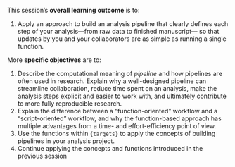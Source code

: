 This session's **overall learning outcome** is to:

1.  Apply an approach to build an analysis pipeline that clearly defines
    each step of your analysis---from raw data to finished manuscript---
    so that updates by you and your collaborators are as simple as
    running a single function.

More **specific objectives** are to:

1.  Describe the computational meaning of *pipeline* and how pipelines
    are often used in research. Explain why a well-designed pipeline can
    streamline collaboration, reduce time spent on an analysis, make the
    analysis steps explicit and easier to work with, and ultimately
    contribute to more fully reproducible research.
2.  Explain the difference between a "function-oriented" workflow and a
    "script-oriented" workflow, and why the function-based approach has
    multiple advantages from a time- and effort-efficiency point of
    view.
3.  Use the functions within `{targets}` to apply the concepts of
    building pipelines in your analysis project.
4.  Continue applying the concepts and functions introduced in the
    previous session
